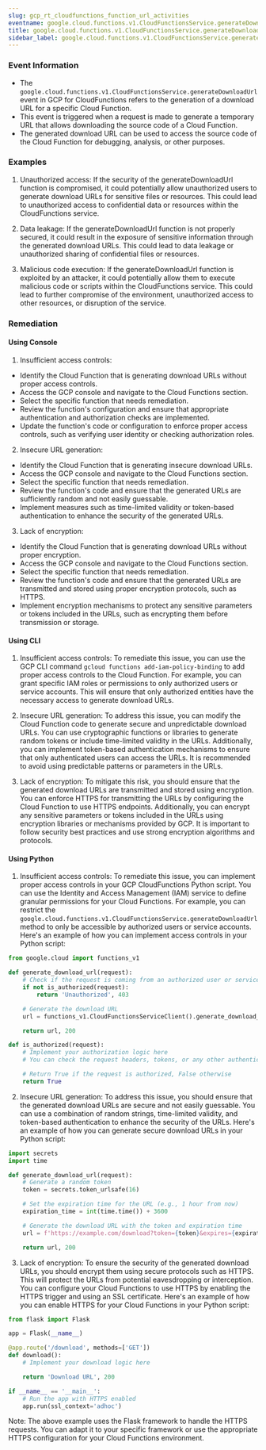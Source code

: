 ```yaml
--- 
slug: gcp_rt_cloudfunctions_function_url_activities
eventname: google.cloud.functions.v1.CloudFunctionsService.generateDownloadUrl
title: google.cloud.functions.v1.CloudFunctionsService.generateDownloadUrl
sidebar_label: google.cloud.functions.v1.CloudFunctionsService.generateDownloadUrl
---
```

                       
### Event Information

- The `google.cloud.functions.v1.CloudFunctionsService.generateDownloadUrl` event in GCP for CloudFunctions refers to the generation of a download URL for a specific Cloud Function.
- This event is triggered when a request is made to generate a temporary URL that allows downloading the source code of a Cloud Function.
- The generated download URL can be used to access the source code of the Cloud Function for debugging, analysis, or other purposes.


### Examples

1. Unauthorized access: If the security of the generateDownloadUrl function is compromised, it could potentially allow unauthorized users to generate download URLs for sensitive files or resources. This could lead to unauthorized access to confidential data or resources within the CloudFunctions service.

2. Data leakage: If the generateDownloadUrl function is not properly secured, it could result in the exposure of sensitive information through the generated download URLs. This could lead to data leakage or unauthorized sharing of confidential files or resources.

3. Malicious code execution: If the generateDownloadUrl function is exploited by an attacker, it could potentially allow them to execute malicious code or scripts within the CloudFunctions service. This could lead to further compromise of the environment, unauthorized access to other resources, or disruption of the service.

### Remediation

#### Using Console

1. Insufficient access controls:
- Identify the Cloud Function that is generating download URLs without proper access controls.
- Access the GCP console and navigate to the Cloud Functions section.
- Select the specific function that needs remediation.
- Review the function's configuration and ensure that appropriate authentication and authorization checks are implemented.
- Update the function's code or configuration to enforce proper access controls, such as verifying user identity or checking authorization roles.

2. Insecure URL generation:
- Identify the Cloud Function that is generating insecure download URLs.
- Access the GCP console and navigate to the Cloud Functions section.
- Select the specific function that needs remediation.
- Review the function's code and ensure that the generated URLs are sufficiently random and not easily guessable.
- Implement measures such as time-limited validity or token-based authentication to enhance the security of the generated URLs.

3. Lack of encryption:
- Identify the Cloud Function that is generating download URLs without proper encryption.
- Access the GCP console and navigate to the Cloud Functions section.
- Select the specific function that needs remediation.
- Review the function's code and ensure that the generated URLs are transmitted and stored using proper encryption protocols, such as HTTPS.
- Implement encryption mechanisms to protect any sensitive parameters or tokens included in the URLs, such as encrypting them before transmission or storage.

#### Using CLI

1. Insufficient access controls: To remediate this issue, you can use the GCP CLI command `gcloud functions add-iam-policy-binding` to add proper access controls to the Cloud Function. For example, you can grant specific IAM roles or permissions to only authorized users or service accounts. This will ensure that only authorized entities have the necessary access to generate download URLs.

2. Insecure URL generation: To address this issue, you can modify the Cloud Function code to generate secure and unpredictable download URLs. You can use cryptographic functions or libraries to generate random tokens or include time-limited validity in the URLs. Additionally, you can implement token-based authentication mechanisms to ensure that only authenticated users can access the URLs. It is recommended to avoid using predictable patterns or parameters in the URLs.

3. Lack of encryption: To mitigate this risk, you should ensure that the generated download URLs are transmitted and stored using encryption. You can enforce HTTPS for transmitting the URLs by configuring the Cloud Function to use HTTPS endpoints. Additionally, you can encrypt any sensitive parameters or tokens included in the URLs using encryption libraries or mechanisms provided by GCP. It is important to follow security best practices and use strong encryption algorithms and protocols.

#### Using Python

1. Insufficient access controls: To remediate this issue, you can implement proper access controls in your GCP CloudFunctions Python script. You can use the Identity and Access Management (IAM) service to define granular permissions for your Cloud Functions. For example, you can restrict the `google.cloud.functions.v1.CloudFunctionsService.generateDownloadUrl` method to only be accessible by authorized users or service accounts. Here's an example of how you can implement access controls in your Python script:

```python
from google.cloud import functions_v1

def generate_download_url(request):
    # Check if the request is coming from an authorized user or service account
    if not is_authorized(request):
        return 'Unauthorized', 403

    # Generate the download URL
    url = functions_v1.CloudFunctionsServiceClient().generate_download_url('function-name', 'bucket-name', 'object-name')

    return url, 200

def is_authorized(request):
    # Implement your authorization logic here
    # You can check the request headers, tokens, or any other authentication mechanism

    # Return True if the request is authorized, False otherwise
    return True
```

2. Insecure URL generation: To address this issue, you should ensure that the generated download URLs are secure and not easily guessable. You can use a combination of random strings, time-limited validity, and token-based authentication to enhance the security of the URLs. Here's an example of how you can generate secure download URLs in your Python script:

```python
import secrets
import time

def generate_download_url(request):
    # Generate a random token
    token = secrets.token_urlsafe(16)

    # Set the expiration time for the URL (e.g., 1 hour from now)
    expiration_time = int(time.time()) + 3600

    # Generate the download URL with the token and expiration time
    url = f'https://example.com/download?token={token}&expires={expiration_time}'

    return url, 200
```

3. Lack of encryption: To ensure the security of the generated download URLs, you should encrypt them using secure protocols such as HTTPS. This will protect the URLs from potential eavesdropping or interception. You can configure your Cloud Functions to use HTTPS by enabling the HTTPS trigger and using an SSL certificate. Here's an example of how you can enable HTTPS for your Cloud Functions in your Python script:

```python
from flask import Flask

app = Flask(__name__)

@app.route('/download', methods=['GET'])
def download():
    # Implement your download logic here

    return 'Download URL', 200

if __name__ == '__main__':
    # Run the app with HTTPS enabled
    app.run(ssl_context='adhoc')
```

Note: The above example uses the Flask framework to handle the HTTPS requests. You can adapt it to your specific framework or use the appropriate HTTPS configuration for your Cloud Functions environment.


 